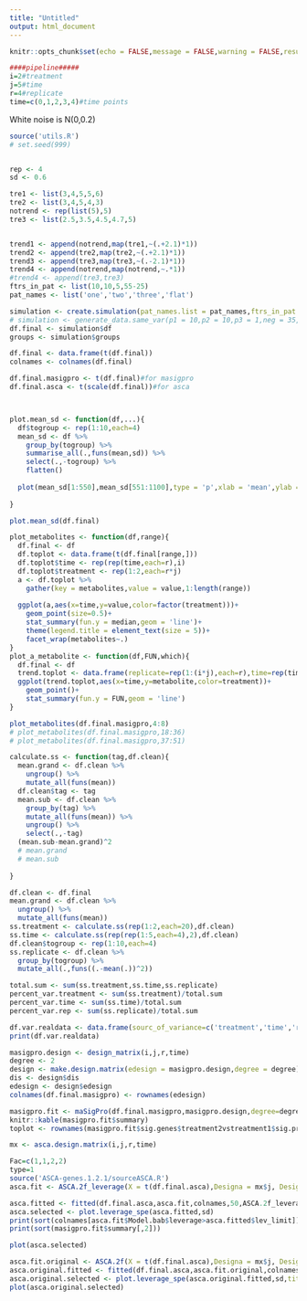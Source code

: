 ```yaml
---
title: "Untitled"
output: html_document
---
```


```r
knitr::opts_chunk$set(echo = FALSE,message = FALSE,warning = FALSE,results = F)
```
```r
####pipeline#####
i=2#treatment
j=5#time
r=4#replicate
time=c(0,1,2,3,4)#time points
```
White noise is N(0,0.2)
```r
source('utils.R')
# set.seed(999)


rep <- 4
sd <- 0.6

tre1 <- list(3,4,5,5,6)
tre2 <- list(3,4,5,4,3)
notrend <- rep(list(5),5)
tre3 <- list(2.5,3.5,4.5,4.7,5)


trend1 <- append(notrend,map(tre1,~(.+2.1)*1))
trend2 <- append(tre2,map(tre2,~(.+2.1)*1))
trend3 <- append(tre3,map(tre3,~(.-2.1)*1))
trend4 <- append(notrend,map(notrend,~.*1))
#trend4 <- append(tre3,tre3)
ftrs_in_pat <- list(10,10,5,55-25)
pat_names <- list('one','two','three','flat')

simulation <- create.simulation(pat_names.list = pat_names,ftrs_in_pat.list = ftrs_in_pat,replicates = rep,sd = sd,trend1,trend2,trend3,trend4)
# simulation <- generate_data.same_var(p1 = 10,p2 = 10,p3 = 1,neg = 35,var=0.2)
df.final <- simulation$df
groups <- simulation$groups

df.final <- data.frame(t(df.final))
colnames <- colnames(df.final)

df.final.masigpro <- t(df.final)#for masigpro
df.final.asca <- t(scale(df.final))#for asca



plot.mean_sd <- function(df,...){
  df$togroup <- rep(1:10,each=4)
  mean_sd <- df %>% 
    group_by(togroup) %>% 
    summarise_all(.,funs(mean,sd)) %>% 
    select(.,-togroup) %>% 
    flatten()
  
  plot(mean_sd[1:550],mean_sd[551:1100],type = 'p',xlab = 'mean',ylab = 'sd',...)
  
}

plot.mean_sd(df.final)
```

```r
plot_metabolites <- function(df,range){
  df.final <- df
  df.toplot <- data.frame(t(df.final[range,]))
  df.toplot$time <- rep(rep(time,each=r),i)
  df.toplot$treatment <- rep(1:2,each=r*j)
  a <- df.toplot %>% 
    gather(key = metabolites,value = value,1:length(range))
  
  ggplot(a,aes(x=time,y=value,color=factor(treatment)))+
    geom_point(size=0.5)+
    stat_summary(fun.y = median,geom = 'line')+
    theme(legend.title = element_text(size = 5))+
    facet_wrap(metabolites~.)
}
plot_a_metabolite <- function(df,FUN,which){
  df.final <- df
  trend.toplot <- data.frame(replicate=rep(1:(i*j),each=r),time=rep(time,each=r),treatment=factor(rep(1:i,each=j*r)),metabolite=df.final[which,])
  ggplot(trend.toplot,aes(x=time,y=metabolite,color=treatment))+
    geom_point()+
    stat_summary(fun.y = FUN,geom = 'line')
}
```

```r
plot_metabolites(df.final.masigpro,4:8)
# plot_metabolites(df.final.masigpro,18:36)
# plot_metabolites(df.final.masigpro,37:51)
```

```r
calculate.ss <- function(tag,df.clean){
  mean.grand <- df.clean %>% 
    ungroup() %>% 
    mutate_all(funs(mean))
  df.clean$tag <- tag
  mean.sub <- df.clean %>%
    group_by(tag) %>%
    mutate_all(funs(mean)) %>% 
    ungroup() %>% 
    select(.,-tag)
  (mean.sub-mean.grand)^2
  # mean.grand
  # mean.sub
  
}

df.clean <- df.final
mean.grand <- df.clean %>% 
  ungroup() %>% 
  mutate_all(funs(mean))
ss.treatment <- calculate.ss(rep(1:2,each=20),df.clean)
ss.time <- calculate.ss(rep(rep(1:5,each=4),2),df.clean)
df.clean$togroup <- rep(1:10,each=4)
ss.replicate <- df.clean %>%
  group_by(togroup) %>% 
  mutate_all(.,funs((.-mean(.))^2))

total.sum <- sum(ss.treatment,ss.time,ss.replicate)
percent_var.treatment <- sum(ss.treatment)/total.sum
percent_var.time <- sum(ss.time)/total.sum
percent_var.rep <- sum(ss.replicate)/total.sum

df.var.realdata <- data.frame(sourc_of_variance=c('treatment','time','rep'),ss.percentage=c(percent_var.treatment*100,percent_var.time*100,percent_var.rep*100))
print(df.var.realdata)
```

```r
masigpro.design <- design_matrix(i,j,r,time)
degree <- 2
design <- make.design.matrix(edesign = masigpro.design,degree = degree)
dis <- design$dis
edesign <- design$edesign
colnames(df.final.masigpro) <- rownames(edesign)

masigpro.fit <- maSigPro(df.final.masigpro,masigpro.design,degree=degree,rsq = 0.7)
knitr::kable(masigpro.fit$summary)
toplot <- rownames(masigpro.fit$sig.genes$treatment2vstreatment1$sig.profiles)
```

```r
mx <- asca.design.matrix(i,j,r,time)

Fac=c(1,1,2,2)
type=1
source('ASCA-genes.1.2.1/sourceASCA.R')
asca.fit <- ASCA.2f_leverage(X = t(df.final.asca),Designa = mx$j, Designb = mx$i,type = type, Fac = Fac)

asca.fitted <- fitted(df.final.asca,asca.fit,colnames,50,ASCA.2f_leverage)
asca.selected <- plot.leverage_spe(asca.fitted,sd)
print(sort(colnames[asca.fit$Model.bab$leverage>asca.fitted$lev_limit]))
print(sort(masigpro.fit$summary[,2]))

```

```r
plot(asca.selected)
```

```r
asca.fit.original <- ASCA.2f(X = t(df.final.asca),Designa = mx$j, Designb = mx$i,type = type, Fac = Fac)
asca.original.fitted <- fitted(df.final.asca,asca.fit.original,colnames,50,ASCA.2f)
asca.original.selected <- plot.leverage_spe(asca.original.fitted,sd,title = 'original leverage')
plot(asca.original.selected)
```



